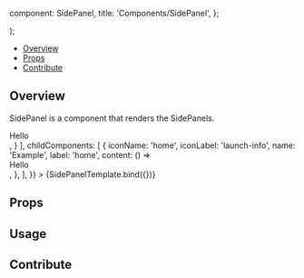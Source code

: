 

  component: SidePanel,
  title: 'Components/SidePanel',
};

<Meta title="Components/SidePanel" component={SidePanel} />

  <div className="w-96">
    <SidePanel {...args} />
  </div>
);

<Heading title="SidePanel" componentRelativePath="SidePanel/SidePanel.tsx" />

- [Overview](#overview)
- [Props](#props)
- [Contribute](#contribute)

## Overview

SidePanel is a component that renders the SidePanels.

<Canvas>
  <Story
    name="Overview"
    args={{
      side: 'left',
      defaultComponentOpen: 'Example',
      tabs: [
        {
          id: 'tab1',
          name: 'tab1',
          label: 'Tab 1',
          iconName: 'group-layers',
          iconLabel: 'group-layers',
          content: () => <div class="text-primary-light p-3">Hello</div>,
        }
      ],
      childComponents: [
        {
          iconName: 'home',
          iconLabel: 'launch-info',
          name: 'Example',
          label: 'home',
          content: () => <div>Hello</div>,
        },
      ],
    }}
  >
    {SidePanelTemplate.bind({})}
  </Story>
</Canvas>

## Props

<ArgsTable of={SidePanel} />

## Usage

## Contribute

<Footer componentRelativePath="SidePanel/__stories__/sidePanel.stories.mdx" />
